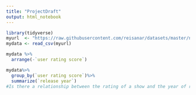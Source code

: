 ```yaml
---
title: "ProjectDraft"
output: html_notebook
---
```


```r
library(tidyverse)
myurl  <- "https://raw.githubusercontent.com/reisanar/datasets/master/netflixShows.csv"
mydata <- read_csv(myurl)
```

```r
mydata %>%
  arrange(-`user rating score`)
```

```r
mydata%>%
  group_by(`user rating score`)%>%
  summarize(`release year`)
#Is there a relationship between the rating of a show and the year of release?
```

